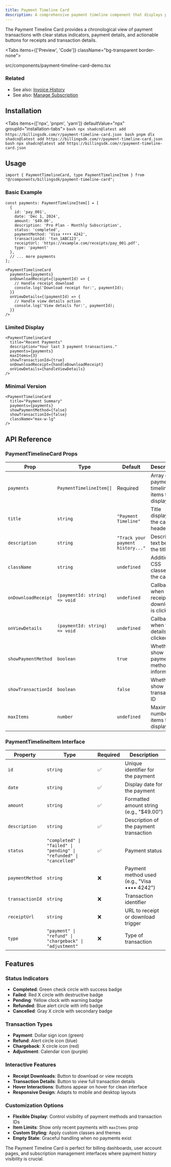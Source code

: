 ```yaml
---
title: Payment Timeline Card
description: A comprehensive payment timeline component that displays payment history with status indicators, transaction details, and interactive actions for billing management.
---
```


The Payment Timeline Card provides a chronological view of payment transactions with clear status indicators, payment details, and actionable buttons for receipts and transaction details.

<Tabs items={['Preview', 'Code']} className="bg-transparent border-none">
  <Tab value="Preview" className="border-none bg-transparent p-0 mt-3">
    <PreviewComponents registryName="payment-timeline-card">
      <PaymentTimelineCardDemo />
    </PreviewComponents>
  </Tab>

  <Tab value="Code" className="mt-3">
  <include cwd lang="tsx" meta='title="src/components/payment-timeline-card-demo.tsx"'>src/components/payment-timeline-card-demo.tsx</include>

  </Tab>
</Tabs>

### Related

- See also: [Invoice History](/docs/components/invoice-history)
- See also: [Manage Subscription](/docs/components/manage-subscription)

## Installation

<Tabs items={['npx', 'pnpm', 'yarn']} defaultValue="npx" groupId="installation-tabs">
  <Tab value="npx">
    ```bash
    npx shadcn@latest add https://billingsdk.com/r/payment-timeline-card.json
    ```
  </Tab>
  <Tab value="pnpm">
    ```bash
    pnpm dlx shadcn@latest add https://billingsdk.com/r/payment-timeline-card.json
    ```
  </Tab>
  <Tab value="yarn">
    ```bash
    npx shadcn@latest add https://billingsdk.com/r/payment-timeline-card.json
    ```
  </Tab>
</Tabs>

## Usage

```tsx
import { PaymentTimelineCard, type PaymentTimelineItem } from "@/components/billingsdk/payment-timeline-card";
```

### Basic Example

```tsx
const payments: PaymentTimelineItem[] = [
  {
    id: 'pay_001',
    date: 'Dec 1, 2024',
    amount: '$49.00',
    description: 'Pro Plan - Monthly Subscription',
    status: 'completed',
    paymentMethod: 'Visa •••• 4242',
    transactionId: 'txn_1ABC123',
    receiptUrl: 'https://example.com/receipts/pay_001.pdf',
    type: 'payment'
  },
  // ... more payments
];

<PaymentTimelineCard
  payments={payments}
  onDownloadReceipt={(paymentId) => {
    // Handle receipt download
    console.log('Download receipt for:', paymentId);
  }}
  onViewDetails={(paymentId) => {
    // Handle view details action
    console.log('View details for:', paymentId);
  }}
/>
```

### Limited Display

```tsx
<PaymentTimelineCard
  title="Recent Payments"
  description="Your last 3 payment transactions."
  payments={payments}
  maxItems={3}
  showTransactionId={true}
  onDownloadReceipt={handleDownloadReceipt}
  onViewDetails={handleViewDetails}
/>
```

### Minimal Version

```tsx
<PaymentTimelineCard
  title="Payment Summary"
  payments={payments}
  showPaymentMethod={false}
  showTransactionId={false}
  className="max-w-lg"
/>
```

## API Reference

### PaymentTimelineCard Props

| Prop | Type | Default | Description |
|------|------|---------|-------------|
| `payments` | `PaymentTimelineItem[]` | Required | Array of payment timeline items to display |
| `title` | `string` | `"Payment Timeline"` | Title displayed in the card header |
| `description` | `string` | `"Track your payment history..."` | Description text below the title |
| `className` | `string` | `undefined` | Additional CSS classes for the card |
| `onDownloadReceipt` | `(paymentId: string) => void` | `undefined` | Callback when receipt download is clicked |
| `onViewDetails` | `(paymentId: string) => void` | `undefined` | Callback when view details is clicked |
| `showPaymentMethod` | `boolean` | `true` | Whether to show payment method information |
| `showTransactionId` | `boolean` | `false` | Whether to show transaction ID |
| `maxItems` | `number` | `undefined` | Maximum number of items to display |

### PaymentTimelineItem Interface

| Property | Type | Required | Description |
|----------|------|----------|-------------|
| `id` | `string` | ✅ | Unique identifier for the payment |
| `date` | `string` | ✅ | Display date for the payment |
| `amount` | `string` | ✅ | Formatted amount string (e.g., "$49.00") |
| `description` | `string` | ✅ | Description of the payment transaction |
| `status` | `"completed" \| "failed" \| "pending" \| "refunded" \| "cancelled"` | ✅ | Payment status |
| `paymentMethod` | `string` | ❌ | Payment method used (e.g., "Visa •••• 4242") |
| `transactionId` | `string` | ❌ | Transaction identifier |
| `receiptUrl` | `string` | ❌ | URL to receipt or download trigger |
| `type` | `"payment" \| "refund" \| "chargeback" \| "adjustment"` | ❌ | Type of transaction |

## Features

### Status Indicators
- **Completed**: Green check circle with success badge
- **Failed**: Red X circle with destructive badge  
- **Pending**: Yellow clock with warning badge
- **Refunded**: Blue alert circle with info badge
- **Cancelled**: Gray X circle with secondary badge

### Transaction Types
- **Payment**: Dollar sign icon (green)
- **Refund**: Alert circle icon (blue)
- **Chargeback**: X circle icon (red)
- **Adjustment**: Calendar icon (purple)

### Interactive Features
- **Receipt Downloads**: Button to download or view receipts
- **Transaction Details**: Button to view full transaction details
- **Hover Interactions**: Buttons appear on hover for clean interface
- **Responsive Design**: Adapts to mobile and desktop layouts

### Customization Options
- **Flexible Display**: Control visibility of payment methods and transaction IDs
- **Item Limits**: Show only recent payments with `maxItems` prop
- **Custom Styling**: Apply custom classes and themes
- **Empty State**: Graceful handling when no payments exist

The Payment Timeline Card is perfect for billing dashboards, user account pages, and subscription management interfaces where payment history visibility is crucial.
